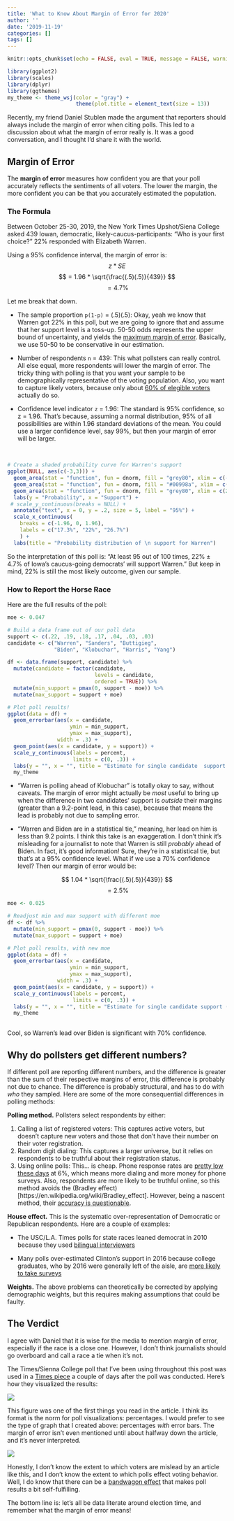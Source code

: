 ```yaml
---
title: 'What to Know About Margin of Error for 2020'
author: ''
date: '2019-11-19'
categories: []
tags: []
---
```


```r
knitr::opts_chunk$set(echo = FALSE, eval = TRUE, message = FALSE, warning = FALSE)

library(ggplot2)
library(scales)
library(dplyr)
library(ggthemes)
my_theme <- theme_wsj(color = "gray") +
                      theme(plot.title = element_text(size = 13))
```

Recently, my friend Daniel Stublen made the argument that reporters should always include the margin of error when citing polls. This led to a discussion about what the margin of error really is. It was a good conversation, and I thought I'd share it with the world. 


## Margin of Error

The **margin of error** measures how confident you are that your poll accurately reflects the sentiments of all voters. The lower the margin, the more confident you can be that you accurately estimated the population. 

### The Formula

Between October 25-30, 2019, the New York Times Upshot/Siena College asked 439 Iowan, democratic, likely-caucus-participants: "Who is your first choice?" 22% responded with Elizabeth Warren.

Using a 95% confidence interval, the margin of error is:
$$ z * SE $$
$$ = 1.96 * \sqrt{\frac{(.5)(.5)}{439}} $$
$$ = 4.7\% $$

Let me break that down. 

* The sample proportion `p(1-p)` = (.5)(.5): Okay, yeah we know that Warren got 22% in this poll, but we are going to ignore that and assume that her support level is a toss-up. 50-50 odds represents the upper bound of uncertainty, and yields the [maximum margin of error](https://abcnews.go.com/PollingUnit/sampling-error-means/story?id=5984818). Basically, we use 50-50 to be conservative in our estimation.

* Number of respondents `n` = 439: This what pollsters can really control. All else equal, more respondents will lower the margin of error. The tricky thing with polling is that you want your sample to be demographically representative of the voting population. Also, you want to capture likely voters, because only about [60% of elegible voters](https://fivethirtyeight.com/features/no-voter-turnout-wasnt-way-down-from-2012/) actually do so.

* Confidence level indicator `z` = 1.96: The standard is 95% confidence, so z = 1.96. That's because, assuming a normal distribution, 95% of all possibilities are within 1.96 standard deviations of the mean. You could use a larger confidence level, say 99%, but then your margin of error will be larger.

</br>

```r
# Create a shaded probability curve for Warren's support
ggplot(NULL, aes(c(-3,3))) +
  geom_area(stat = "function", fun = dnorm, fill = "grey80", xlim = c(-3, -2)) +
  geom_area(stat = "function", fun = dnorm, fill = "#00998a", xlim = c(-2, 2)) +
  geom_area(stat = "function", fun = dnorm, fill = "grey80", xlim = c(2, 3)) +
  labs(y = "Probability", x = "Support") + 
 # scale_y_continuous(breaks = NULL) + 
  annotate("text", x = 0, y = .2, size = 5, label = "95%") +
  scale_x_continuous(
    breaks = c(-1.96, 0, 1.96),
    labels = c("17.3%", "22%", "26.7%")
    ) +
  labs(title = "Probability distribution of \n support for Warren") 

```

So the interpretation of this poll is: "At least 95 out of 100 times, $22 \% \pm 4.7\%$ of Iowa's caucus-going democrats' will support Warren." But keep in mind, 22% is still the most likely outcome, given our sample. 


### How to Report the Horse Race

Here are the full results of the poll:

```r
moe <- 0.047

# Build a data frame out of our poll data
support <- c(.22, .19, .18, .17, .04, .03, .03)
candidate <- c("Warren", "Sanders", "Buttigieg",
               "Biden", "Klobuchar", "Harris", "Yang")

df <- data.frame(support, candidate) %>%
  mutate(candidate = factor(candidate,
                            levels = candidate,
                            ordered = TRUE)) %>% 
  mutate(min_support = pmax(0, support - moe)) %>%
  mutate(max_support = support + moe)

# Plot poll results!
ggplot(data = df) +
  geom_errorbar(aes(x = candidate,
                    ymin = min_support,
                    ymax = max_support),
                width = .3) +
  geom_point(aes(x = candidate, y = support)) + 
  scale_y_continuous(labels = percent,
                     limits = c(0, .3)) +
  labs(y = "", x = "", title = "Estimate for single candidate  support (95% confidence)") + 
  my_theme 
```

* "Warren is polling ahead of Klobuchar" is totally okay to say, without caveats. The margin of error might actually be *most* useful to bring up when the difference in two candidates' support is *outside* their margins (greater than a 9.2-point lead, in this case), because that means the lead is probably not due to sampling error. 

* "Warren and Biden are in a statistical tie," meaning, her lead on him is less than 9.2 points. I think this take is an exaggeration. I don't think it's misleading for a journalist to note that Warren is still *probably* ahead of Biden. In fact, it's good information! Sure, they're in a statistical tie, but that's at a 95% confidence level. What if we use a 70% confidence level? Then our margin of error would be:

$$ 1.04 * \sqrt{\frac{(.5)(.5)}{439}} $$
$$ = 2.5\% $$ 

```r
moe <- 0.025

# Readjust min and max support with different moe
df <- df %>%
  mutate(min_support = pmax(0, support - moe)) %>%
  mutate(max_support = support + moe)

# Plot poll results, with new moe
ggplot(data = df) +
  geom_errorbar(aes(x = candidate,
                    ymin = min_support,
                    ymax = max_support),
                width = .3) +
  geom_point(aes(x = candidate, y = support)) + 
  scale_y_continuous(labels = percent,
                     limits = c(0, .3)) +
  labs(y = "", x = "", title = "Estimate for single candidate support (confidence = 70%)") + 
  my_theme
  
```

Cool, so Warren's lead over Biden is significant with 70% confidence.


## Why do pollsters get different numbers?

If different poll are reporting different numbers, and the difference is greater than the sum of their respective margins of error, this difference is probably not due to chance. The difference is probably structural, and has to do with *who* they sampled. Here are some of the more consequential differences in polling methods: 


**Polling method.** Pollsters select respondents by either:

1. Calling a list of registered voters: This captures active voters, but doesn't capture new voters and those that don't have their number on their voter registration.
2. Random digit dialing: This captures a larger universe, but it relies on respondents to be truthful about their registration status.
3. Using online polls: This... is cheap. Phone response rates are [pretty low these days](https://www.pewresearch.org/fact-tank/2019/02/27/response-rates-in-telephone-surveys-have-resumed-their-decline/) at 6%, which means more dialing and more money for phone surveys. Also, respondents are more likely to be truthful online, so this method avoids the (Bradley effect)[https://en.wikipedia.org/wiki/Bradley_effect]. However, being a nascent method, their [accuracy is questionable](https://www.nytimes.com/2019/07/02/upshot/online-polls-analyzing-reliability.html).
    
**House effect.** This is the systematic over-representation of Democratic or Republican respondents. Here are a couple of examples:

* The USC/L.A. Times polls for state races leaned democrat in 2010 because they used [bilingual interviewers](https://fivethirtyeight.com/features/when-house-effects-become-bias/)  

* Many polls over-estimated Clinton's support in 2016 because college graduates, who by 2016 were generally left of the aisle, are [more likely to take surveys](https://www.aapor.org/Education-Resources/Reports/An-Evaluation-of-2016-Election-Polls-in-the-U-S.aspx)
    
**Weights.** The above problems can theoretically be corrected by applying demographic weights, but this requires making assumptions that could be faulty.

## The Verdict

I agree with Daniel that it is wise for the media to mention margin of error, especially if the race is a close one. However, I don't think journalists should go overboard and call a race a tie when it's not. 

The Times/Sienna College poll that I've been using throughout this post was used in a [Times piece](https://www.nytimes.com/2019/11/01/us/politics/iowa-poll-warren-biden.html) a couple of days after the poll was conducted. Here's how they visualized the results: 

![](https://i.imgur.com/ppEyQ9m.jpg)

This figure was one of the first things you read in the article. I think its format is the norm for poll visualizations: percentages. I would prefer to see the type of graph that I created above: percentages *with* error bars. The margin of error isn't even mentioned until about halfway down the article, and it's never interpreted. 

![](https://i.imgur.com/xaTQN9m.jpg)

Honestly, I don't know the extent to which voters are mislead by an article like this, and I don't know the extent to which polls effect voting behavior. Well, I do know that there can be a [bandwagon effect](http://researchdmr.com/Why_Are_Polls_Self_Fulfilling_Prophecies) that makes poll results a bit self-fulfilling. 

The bottom line is: let's all be data literate around election time, and remember what the margin of error means!

